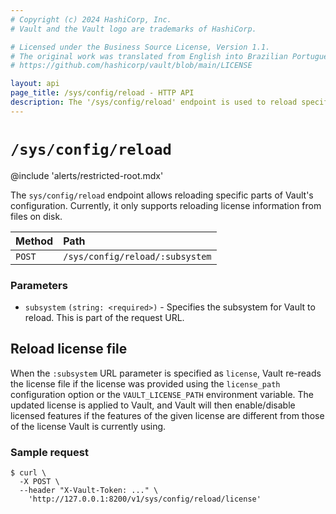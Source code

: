 ```yaml
---
# Copyright (c) 2024 HashiCorp, Inc.
# Vault and the Vault logo are trademarks of HashiCorp.

# Licensed under the Business Source License, Version 1.1.
# The original work was translated from English into Brazilian Portuguese.
# https://github.com/hashicorp/vault/blob/main/LICENSE

layout: api
page_title: /sys/config/reload - HTTP API
description: The '/sys/config/reload' endpoint is used to reload specific parts of Vault's configuration.
---
```


# `/sys/config/reload`

@include 'alerts/restricted-root.mdx'

The `sys/config/reload` endpoint allows reloading specific parts of Vault's configuration.
Currently, it only supports reloading license information from files on disk.

| Method | Path                          |
| :----- | :---------------------------- |
| `POST` | `/sys/config/reload/:subsystem` |

### Parameters

- `subsystem` `(string: <required>)` - Specifies the subsystem for Vault to reload. This is part of the request URL.

## Reload license file <EnterpriseAlert product="vault" inline />

When the `:subsystem` URL parameter is specified as `license`, Vault re-reads
the license file if the license was provided using the `license_path` configuration
option or the `VAULT_LICENSE_PATH` environment variable.  The updated license is
applied to Vault, and Vault will then enable/disable licensed features if the features
of the given license are different from those of the license Vault is currently using.

### Sample request

```shell-session
$ curl \
  -X POST \
  --header "X-Vault-Token: ..." \
    'http://127.0.0.1:8200/v1/sys/config/reload/license'
```
